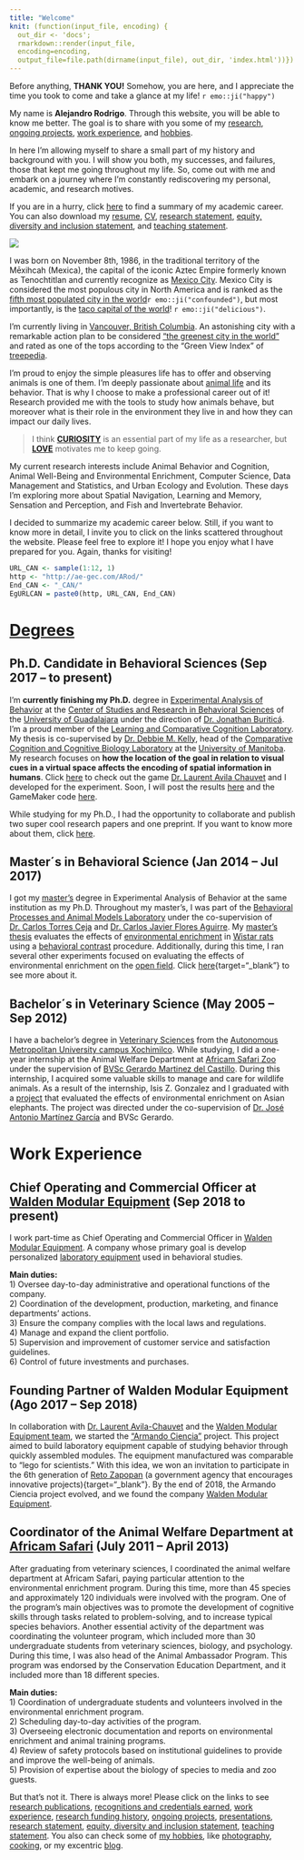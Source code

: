 ```yaml
---
title: "Welcome"
knit: (function(input_file, encoding) {
  out_dir <- 'docs';
  rmarkdown::render(input_file,
  encoding=encoding,
  output_file=file.path(dirname(input_file), out_dir, 'index.html'))})
---
```


Before anything, **THANK YOU!** Somehow, you are here, and I appreciate the time you took to come and take a glance at my life! `r emo::ji("happy")`

My name is **Alejandro Rodrigo**. Through this website, you will be able to know me better. The goal is to share with you some of my [research](publications.html){target="_blank"}, [ongoing projects](projects.html){target="_blank"}, [work experience](work-experience.html){target="_blank"}, and [hobbies](under-construction.html){target="_blank"}. 

In here I'm allowing myself to share a small part of my history and background with you. I will show you both, my successes, and failures, those that kept me going throughout my life. So, come out with me and embark on a journey where I'm constantly rediscovering my personal, academic, and research motives.  

If you are in a hurry, click [here](#degrees) to find a summary of my academic career. You can also download my [resume](docs/Files/CV/Resume.pdf){target="_blank"}, [CV](docs/Files/CV/CV_ARod (Eng_Oct10-22).pdf){target="_blank"}, [research statement](){target="_blank"}<!--add-->, [equity, diversity and inclusion statement](){target="_blank"}<!--add-->, and [teaching statement](){target="_blank"}<!--add-->.   

![](docs\Images\Ale\Alejandro_Africam.jpg)

I was born on November 8th, 1986, in the traditional territory of the Mēxihcah (Mexica), the capital of the iconic Aztec Empire formerly known as Tenochtitlan and currently recognize as [Mexico City](https://en.wikipedia.org/wiki/Mexico_City){target="_blank"}. Mexico City is considered the most populous city in North America and is ranked as the [fifth most populated city in the world](https://worldpopulationreview.com/world-cities){target="_blank"}`r emo::ji("confounded")`, but most importantly, is the [taco capital of the world](https://en.wikipedia.org/wiki/Taco){target="_blank"}! `r emo::ji("delicious")`. 

I'm currently living in [Vancouver, British Columbia](https://en.wikipedia.org/wiki/Vancouver){target="_blank"}. An astonishing city with a remarkable action plan to be considered ["the greenest city in the world"](https://vancouver.ca/files/cov/2021-greenest-city-action-plan-final-update.pdf){target="_blank"} and rated as one of the tops according to the “Green View Index” of [treepedia](http://senseable.mit.edu/treepedia){target="_blank"}. 

I'm proud to enjoy the simple pleasures life has to offer and observing animals is one of them. I'm deeply passionate about [animal life](https://en.wikipedia.org/wiki/Animal){target="_blank"} and its behavior. That is why I choose to make a professional career out of it! Research provided me with the tools to study how animals behave, but moreover what is their role in the environment they live in and how they can impact our daily lives. 

>I think [**CURIOSITY**](https://en.wikipedia.org/wiki/Curiosity){target="_blank"} is an essential part of my life as a researcher, but [**LOVE**](https://forms.gle/Piqo6bxWHEyCUYQk8){target="_blank"} motivates me to keep going. 

My current research interests include Animal Behavior and Cognition, Animal Well-Being and Environmental Enrichment, Computer Science, Data Management and Statistics, and Urban Ecology and Evolution. These days I'm exploring more about Spatial Navigation, Learning and Memory, Sensation and Perception, and Fish and Invertebrate Behavior.  

I decided to summarize my academic career below. Still, if you want to know more in detail, I invite you to click on the links scattered throughout the website. Please feel free to explore it! I hope you enjoy what I have prepared for you. Again, thanks for visiting!

```r
URL_CAN <- sample(1:12, 1)
http <- "http://ae-gec.com/ARod/"
End_CAN <- "_CAN/"
EgURLCAN = paste0(http, URL_CAN, End_CAN)
```

# [Degrees](#degrees)

## Ph.D. Candidate in Behavioral Sciences (Sep 2017 – to present)

I'm **currently finishing my Ph.D.** degree in [Experimental Analysis of Behavior](https://en.wikipedia.org/wiki/Experimental_analysis_of_behavior){target="_blank"} at the [Center of Studies and Research in Behavioral Sciences](http://ceic.cucba.udg.mx/){target="_blank"} of the [University of Guadalajara](https://www.udg.mx/en/welcome-university-guadalajara){target="_blank"} under the direction of [Dr. Jonathan Buriticá](https://scholar.google.com.mx/citations?user=GsHQSMIAAAAJ&hl=en&oi=ao){target="_blank"}. I'm a proud member of the [Learning and Comparative Cognition Laboratory](http://ceic.cucba.udg.mx/Investigacion/laboratorios?id=14){target="_blank"}.
My thesis is co-supervised by [Dr. Debbie M. Kelly](https://scholar.google.com.mx/citations?user=uDyW650AAAAJ&hl=en&oi=sra){target="_blank"},
head of the [Comparative Cognition and Cognitive Biology Laboratory](https://debbiekelly.ca/){target="_blank"} at the [University of Manitoba](https://umanitoba.ca/){target="_blank"}. My research focuses on **how the location of the goal in relation to visual cues in a virtual space affects the encoding of spatial information in humans**. Click [here](`r EgURLCAN`){target="_blank"} to check out the game [Dr. Laurent Avila Chauvet](http://lcsia.com/){target="_blank"} and I developed for the experiment. Soon, I will post the results [here](under-construction.html){target="_blank"} and the GameMaker code [here](under-construction.html).

While studying for my Ph.D., I had the opportunity to collaborate and publish two super cool research papers and one preprint. If you want to know more about them, click [here](publications.html){target="_blank"}.


## Master´s in Behavioral Science (Jan 2014 – Jul 2017)

I got my [master's](http://ceic.cucba.udg.mx/Docencia/maestria-en-ciencia-del-comportamiento){target="_blank"} degree in Experimental Analysis of Behavior at the same institution as my Ph.D. Throughout my master's, I was part of the [Behavioral Processes and Animal Models Laboratory](http://ceic.cucba.udg.mx/Investigacion/laboratorios?id=5){target="_blank"} under the co-supervision of [Dr. Carlos Torres Ceja](https://scholar.google.es/citations?hl=es&user=StKMQD0AAAAJ&view_op=list_works&sortby=pubdate){target="_blank"} and [Dr. Carlos Javier Flores Aguirre](https://scholar.google.es/citations?user=si0XbfIAAAAJ&hl=es&oi=ao){target="_blank"}. My [master's thesis](docs/Files/Thesis/Rodrigo_2017.pdf){target="_blank"} evaluates the effects of [environmental enrichment](https://en.wikipedia.org/wiki/Environmental_enrichment){target="_blank"} in [Wistar rats](https://en.wikipedia.org/wiki/Laboratory_rat){target="_blank"} using a [behavioral contrast](https://en.wikipedia.org/wiki/Behavioral_contrast){target="_blank"} procedure. Additionally, during this time, I ran several other experiments focused on evaluating the effects of environmental enrichment on the [open field](https://en.wikipedia.org/wiki/Open_field_(animal_test)){target="_blank"}. Click [here](under-construction.html)<!-- add link to presentations -->{target="_blank"} to see more about it. 

## Bachelor´s in Veterinary Science (May 2005 – Sep 2012)

I have a bachelor's degree in [Veterinary Sciences](https://en.wikipedia.org/wiki/Veterinarian){target="_blank"} from the [Autonomous Metropolitan University campus Xochimilco](https://www.xoc.uam.mx/){target="_blank"}. While studying, I did a one-year internship at the Animal Welfare Department at [Africam Safari Zoo](https://africamsafari.com/){target="_blank"} under the supervision of [BVSc Gerardo Martinez del Castillo](https://www.researchgate.net/scientific-contributions/Gerardo-Martinez-del-Castillo-2038202562){target="_blank"}. During this internship, I acquired some valuable skills to manage and care for wildlife animals. As a result of the internship, Isis Z. Gonzalez and I graduated with a [project](docs/Files/Thesis/Zenith_2010.pdf){target="_blank"} that evaluated the effects of environmental enrichment on Asian elephants. The project was directed under the co-supervision of [Dr. José Antonio Martínez García](https://sia.xoc.uam.mx/sia/profesor_investigador/resp.php?index=26263){target="_blank"} and BVSc Gerardo.  

# Work Experience

## Chief Operating and Commercial Officer at [Walden Modular Equipment](http://waldenme.com/index.html){target="_blank"} (Sep 2018 to present)

I work part-time as Chief Operating and Commercial Officer in [Walden Modular Equipment](http://waldenme.com/){target="_blank"}. A company whose primary goal is develop personalized [laboratory equipment](https://waldenme.com/product.html){target="_blank"} used in behavioral studies. 

**Main duties: **  
1) Oversee day-to-day administrative and operational functions of the company.   
2) Coordination of the development, production, marketing, and finance departments' actions.   
3) Ensure the company complies with the local laws and regulations.   
4) Manage and expand the client portfolio.   
5) Supervision and improvement of customer service and satisfaction guidelines.   
6) Control of future investments and purchases.  

## Founding Partner of Walden Modular Equipment (Ago 2017 – Sep 2018)

In collaboration with [Dr. Laurent Avila-Chauvet](http://lcsia.com/CVU.html){target="_blank"} and the [Walden Modular Equipment team](http://waldenme.com/team.html){target="_blank"}, we started the ["Armando Ciencia"](https://www.zapopan.gob.mx/egresan-79-proyectos-de-la-sexta-generacion-del-programa-reto-zapopan/) project. This project aimed to build laboratory equipment capable of studying behavior through quickly assembled modules. The equipment manufactured was comparable to "lego for scientists." With this idea, we won an invitation to participate in the 6th generation of [Reto Zapopan](https://www.retozapopan.com.mx/){target="_blank"} (a government agency that encourages innovative projects){target="_blank"}. By the end of 2018, the Armando Ciencia project evolved, and we found the company [Walden Modular Equipment](http://waldenme.com/index.html){target="_blank"}.

## Coordinator of the Animal Welfare Department at [Africam Safari](https://africamsafari.com/) (July 2011 – April 2013)

After graduating from veterinary sciences, I coordinated the animal welfare department at Africam Safari, paying particular attention to the environmental enrichment program. During this time, more than 45 species and approximately 120 individuals were involved with the program. One of the program's main objectives was to promote the development of cognitive skills through tasks related to problem-solving, and to increase typical species behaviors. Another essential activity of the department was coordinating the volunteer program, which included more than 30 undergraduate students from veterinary sciences, biology, and psychology. During this time, I was also head of the Animal Ambassador Program. This program was endorsed by the Conservation Education Department, and it included more than 18 different species.

**Main duties: **  
1) Coordination of undergraduate students and volunteers involved in the environmental enrichment program.  
2) Scheduling day-to-day activities of the program.  
3) Overseeing electronic documentation and reports on environmental enrichment and animal training
programs.  
4) Review of safety protocols based on institutional guidelines to provide and improve the well-being
of animals.  
5) Provision of expertise about the biology of species to media and zoo guests.  

But that's not it. There is always more! Please click on the links to see [research publications](publications.html){target="_blank"}, [recognitions and credentials earned](recognitions-credentials.html){target="_blank"}, [work experience](work-experience.html){target="_blank"}, [research funding history](){target="_blank"}, [ongoing projects](projects.html){target="_blank"}, [presentations](presentations.html){target="_blank"}, [research statement](){target="_blank"}, [equity, diversity and inclusion statement](){target="_blank"}, [teaching statement](){target="_blank"}. You also can check some of [my hobbies](under-construction.html){target="_blank"}, like [photography](under-construction.html){target="_blank"}, [cooking](under-construction.html){target="_blank"}, or my excentric [blog](under-construction.html){target="_blank"}.  <!-- is there more?? -->
